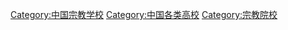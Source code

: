 [[Category:中国宗教学校|Category:中国宗教学校]]
[[Category:中国各类高校|Category:中国各类高校]]
[[Category:宗教院校|Category:宗教院校]]